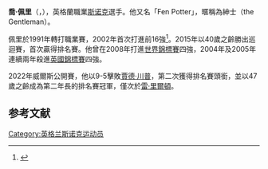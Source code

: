 {{noteTA|G1=Snooker}}
{{Otheruses|subject=英格兰斯诺克运动员|other=其他名为'''乔·佩里'''的人物|乔·佩里}}

{{Infobox snooker player
| name      = 喬·佩里
| image        = Joe Perry at Snooker German Masters (Martin Rulsch) 2014-01-29 05.jpg
| caption      = 2014年的佩里
| birth_date    = {{Birth date and age|1974|8|13|df=y}}
| birth_place   = [[英格蘭|英格蘭]][[維斯貝希|維斯貝希]]
| Sport country = {{ENG}}
| Nickname     = The Fen Potter<br>The Gentleman
| Professional = 1991–
| High ranking = 8 <small>(2016年12月)</small>
| High break   = 145 <small>([[2004年世界司諾克錦標賽|2004年世錦賽]])</small>
| Century break = 349
| World champ  = 
| Ranking wins = 2
| Minor wins   = 2
| Other wins   = 2
}}
'''喬·佩里'''（{{lang-en|Joe Perry}}，{{bd|1974年|8月13日}}），英格蘭職業[[斯諾克|斯诺克]]選手。他又名「Fen Potter」，暱稱為紳士（the Gentleman）。

佩里於1991年轉打職業賽，2002年首次打進前16強<ref name="Profile at globalsnookercentre.com">{{Cite web
 |url         = http://www.globalsnookercentre.co.uk/files/Players/Global_Europe/Global_England/eng_joe_perry.htm
 |title       = Profile at globalsnooker.co.uk
 |publisher   = Global Snooker Centre
 |year        = 2003
 |accessdate  = 2008-04-02
 |deadurl     = yes
 |archiveurl  = https://web.archive.org/web/20080330002602/http://www.globalsnookercentre.co.uk/files/Players/Global_Europe/Global_England/eng_joe_perry.htm
 |archivedate = 2008-03-30
}}</ref>。2015年以40歲之齡勝出巡迴賽，首次贏得排名賽。他曾在2008年打進[[世界司諾克錦標賽|世界錦標賽]]四強，2004年及2005年連續兩年殺進[[司諾克英國錦標賽|英國錦標賽]]四強。

2022年威爾斯公開賽，他以9-5擊敗[[賈德·川普|賈德·川普]]，第二次獲得排名賽頭銜，並以47歲之齡成為第二年長的排名賽冠軍，僅次於[[雷·里爾頓|雷·里爾頓]]。

==参考文献==
{{reflist}}

{{DEFAULTSORT:Perry, Joe}}
[[Category:英格兰斯诺克运动员|Category:英格兰斯诺克运动员]]